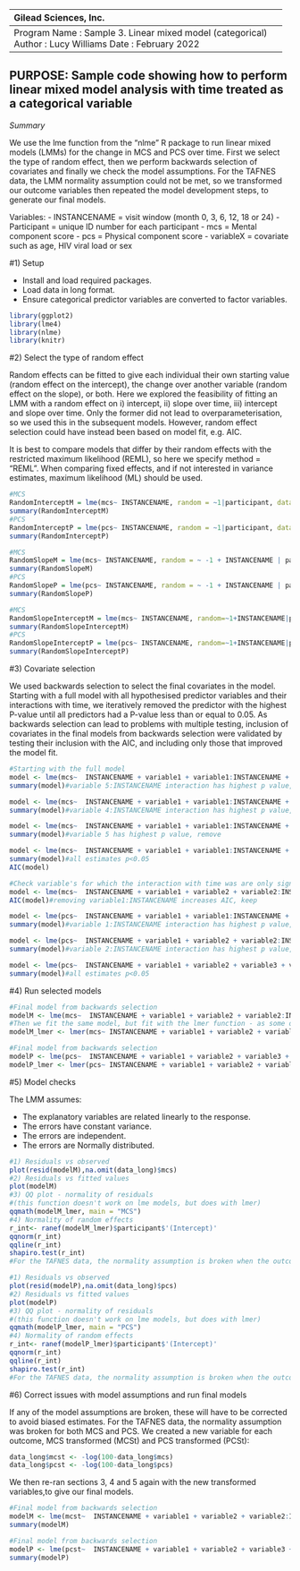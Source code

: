 --------------------------------------------------------------------
Gilead Sciences, Inc.
---------------------------------------------------------------------
Program Name    : Sample 3. Linear mixed model (categorical)
Author          : Lucy Williams
Date            : February 2022
---------------------------------------------------------------------
PURPOSE: Sample code showing how to perform linear mixed model analysis with time treated as a categorical variable
---------------------------------------------------------------------

*Summary*

We use the lme function from the "nlme" R package to run linear mixed models (LMMs) for the change in MCS and PCS over time. First we select the type of random effect, then we perform backwards selection of covariates and finally we check the model assumptions. For the TAFNES data, the LMM normality assumption could not be met, so we transformed our outcome variables then repeated the model development steps, to generate our final models.

Variables: 
- INSTANCENAME = visit window (month 0, 3, 6, 12, 18 or 24)
- Participant = unique ID number for each participant
- mcs = Mental component score
- pcs = Physical component score
- variableX = covariate such as age, HIV viral load or sex

#1) Setup

- Install and load required packages.
- Load data in long format.
- Ensure categorical predictor variables are converted to factor variables.

```r
library(ggplot2)
library(lme4)
library(nlme)
library(knitr)
```

#2) Select the type of random effect

Random effects can be fitted to give each individual their own starting value (random effect on the intercept), the change over another variable (random effect on the slope), or both. Here we explored the feasibility of fitting an LMM with a random effect on i) intercept, ii) slope over time, iii) intercept and slope over time. Only the former did not lead to overparameterisation, so we used this in the subsequent models. However, random effect selection could have instead been based on model fit, e.g. AIC.

It is best to compare models that differ by their random effects with the restricted maximum likelihood (REML), so here we specify method = "REML". When comparing fixed effects, and if not interested in variance estimates, maximum likelihood (ML) should be used.

```r
#MCS
RandomInterceptM = lme(mcs~ INSTANCENAME, random = ~1|participant, data=data_long, na.action = na.omit, method = "REML")
summary(RandomInterceptM)
#PCS
RandomInterceptP = lme(pcs~ INSTANCENAME, random = ~1|participant, data=data_long, na.action = na.omit, method = "REML")
summary(RandomInterceptP)
```

```r
#MCS
RandomSlopeM = lme(mcs~ INSTANCENAME, random = ~ -1 + INSTANCENAME | participant, data=data_long, na.action = na.omit, method = "REML")
summary(RandomSlopeM)
#PCS
RandomSlopeP = lme(pcs~ INSTANCENAME, random = ~ -1 + INSTANCENAME | participant, data=data_long, na.action = na.omit, method = "REML")
summary(RandomSlopeP)
```

```r
#MCS
RandomSlopeInterceptM = lme(mcs~ INSTANCENAME, random=~1+INSTANCENAME|participant, data=data_long, na.action = na.omit, method = "REML")
summary(RandomSlopeInterceptM)
#PCS
RandomSlopeInterceptP = lme(pcs~ INSTANCENAME, random=~1+INSTANCENAME|participant, data=data_long, na.action = na.omit, method = "REML")
summary(RandomSlopeInterceptP)
```

#3) Covariate selection

We used backwards selection to select the final covariates in the model. Starting with a full model with all hypothesised predictor variables and their interactions with time, we iteratively removed the predictor with the highest P-value until all predictors had a P-value less than or equal to 0.05. As backwards selection can lead to problems with multiple testing, inclusion of covariates in the final models from backwards selection were validated by testing their inclusion with the AIC, and including only those that improved the model fit. 

```r
#Starting with the full model
model <- lme(mcs~  INSTANCENAME + variable1 + variable1:INSTANCENAME + variable2 + variable2:INSTANCENAME + variable3 + variable3:INSTANCENAME+ variable4 + variable4:INSTANCENAME + variable5 + variable5:INSTANCENAME, ~1  | participant, data=data_long, method = "ML", na.action = na.omit)
summary(model)#variable 5:INSTANCENAME interaction has highest p value, remove

model <- lme(mcs~  INSTANCENAME + variable1 + variable1:INSTANCENAME + variable2 + variable2:INSTANCENAME + variable3 + variable3:INSTANCENAME+ variable4 + variable4:INSTANCENAME + variable5, ~1  | participant, data=data_long, method = "ML", na.action = na.omit)
summary(model)#variable 4:INSTANCENAME interaction has highest p value, remove

model <- lme(mcs~  INSTANCENAME + variable1 + variable1:INSTANCENAME + variable2 + variable2:INSTANCENAME + variable3 + variable3:INSTANCENAME+ variable4 + variable5, ~1  | participant, data=data_long, method = "ML", na.action = na.omit)
summary(model)#variable 5 has highest p value, remove

model <- lme(mcs~  INSTANCENAME + variable1 + variable1:INSTANCENAME + variable2 + variable2:INSTANCENAME + variable3 + variable3:INSTANCENAME+ variable4, ~1  | participant, data=data_long, method = "ML", na.action = na.omit)
summary(model)#all estimates p<0.05
AIC(model)

#Check variable's for which the interaction with time was are only significant for 1 visit window, using AIC (lower = better fit).
model <- lme(mcs~  INSTANCENAME + variable1 + variable2 + variable2:INSTANCENAME + variable3 + variable3:INSTANCENAME+ variable4, ~1  | participant, data=data_long, method = "ML", na.action = na.omit)
AIC(model)#removing variable1:INSTANCENAME increases AIC, keep
```

```r
model <- lme(pcs~  INSTANCENAME + variable1 + variable1:INSTANCENAME + variable2 + variable2:INSTANCENAME+ variable3 + variable3:INSTANCENAME + variable4 + variable4:INSTANCENAME + variable5 + variable5:INSTANCENAME , ~1  | participant, data=data_long, method = "ML", na.action = na.omit)
summary(model)#variable 1:INSTANCENAME interaction has highest p value, remove

model <- lme(pcs~  INSTANCENAME + variable1 + variable2 + variable2:INSTANCENAME+ variable3 + variable3:INSTANCENAME + variable4 + variable4:INSTANCENAME + variable5 + variable5:INSTANCENAME , ~1  | participant, data=data_long, method = "ML", na.action = na.omit)
summary(model)#variable 2:INSTANCENAME interaction has highest p value, remove

model <- lme(pcs~  INSTANCENAME + variable1 + variable2 + variable3 + variable3:INSTANCENAME + variable4 + variable4:INSTANCENAME + variable5 + variable5:INSTANCENAME , ~1  | participant, data=data_long, method = "ML", na.action = na.omit)
summary(model)#all estimates p<0.05
```

#4) Run selected models

```r
#Final model from backwards selection
modelM <- lme(mcs~  INSTANCENAME + variable1 + variable2 + variable2:INSTANCENAME + variable3 + variable3:INSTANCENAME+ variable4, ~1  | participant, data=data_long, method = "ML", na.action = na.omit)
#Then we fit the same model, but fit with the lmer function - as some of the model check functions don't work with lme. (We use lme because it calculates p values)
modelM_lmer <- lmer(mcs~ INSTANCENAME + variable1 + variable2 + variable2:INSTANCENAME + variable3 + variable3:INSTANCENAME+ variable4 + (1 | participant), data=data_long, REML = FALSE, na.action = na.omit)
```

```r
#Final model from backwards selection
modelP <- lme(pcs~  INSTANCENAME + variable1 + variable2 + variable3 + variable3:INSTANCENAME + variable4 + variable4:INSTANCENAME + variable5 + variable5:INSTANCENAME , ~1  | participant, data=data_long, method = "ML", na.action = na.omit)
modelP_lmer <- lmer(pcs~ INSTANCENAME + variable1 + variable2 + variable3 + variable3:INSTANCENAME + variable4 + variable4:INSTANCENAME + variable5 + variable5:INSTANCENAME + (1 | participant), data=data_long, REML = FALSE, na.action = na.omit)
```

#5) Model checks

The LMM assumes:

- The explanatory variables are related linearly to the response. 
- The errors have constant variance. 
- The errors are independent. 
- The errors are Normally distributed.

```r
#1) Residuals vs observed
plot(resid(modelM),na.omit(data_long)$mcs)
#2) Residuals vs fitted values
plot(modelM)
#3) QQ plot - normality of residuals
#(this function doesn't work on lme models, but does with lmer)
qqmath(modelM_lmer, main = "MCS")
#4) Normality of random effects
r_int<- ranef(modelM_lmer)$participant$'(Intercept)'
qqnorm(r_int)
qqline(r_int)
shapiro.test(r_int)
#For the TAFNES data, the normality assumption is broken when the outcome is not transformed
```

```r
#1) Residuals vs observed
plot(resid(modelP),na.omit(data_long)$pcs)
#2) Residuals vs fitted values
plot(modelP)
#3) QQ plot - normality of residuals
#(this function doesn't work on lme models, but does with lmer)
qqmath(modelP_lmer, main = "PCS")
#4) Normality of random effects
r_int<- ranef(modelP_lmer)$participant$'(Intercept)'
qqnorm(r_int)
qqline(r_int)
shapiro.test(r_int)
#For the TAFNES data, the normality assumption is broken when the outcome is not transformed
```


#6) Correct issues with model assumptions and run final models

If any of the model assumptions are broken, these will have to be corrected to avoid biased estimates. For the TAFNES data, the normality assumption was broken for both MCS and PCS. We created a new variable for each outcome, MCS transformed (MCSt) and PCS transformed (PCSt):

```r
data_long$mcst <- -log(100-data_long$mcs)
data_long$pcst <- -log(100-data_long$pcs)
```

We then re-ran sections 3, 4 and 5 again with the new transformed variables,to give our final models.

```r
#Final model from backwards selection
modelM <- lme(mcst~  INSTANCENAME + variable1 + variable2 + variable2:INSTANCENAME + variable3 + variable3:INSTANCENAME+ variable4, ~1  | participant, data=data_long, method = "ML", na.action = na.omit)
summary(modelM)
```

```r
#Final model from backwards selection
modelP <- lme(pcst~  INSTANCENAME + variable1 + variable2 + variable3 + variable3:INSTANCENAME + variable4 + variable4:INSTANCENAME + variable5 + variable5:INSTANCENAME , ~1  | participant, data=data_long, method = "ML", na.action = na.omit)
summary(modelP)
```

